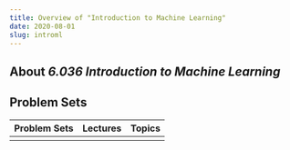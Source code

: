 ```yaml
---
title: Overview of "Introduction to Machine Learning"
date: 2020-08-01
slug: introml
---
```


## About _6.036 Introduction to Machine Learning_

## Problem Sets

|Problem Sets|Lectures|Topics|
|:-----------|:-------|:-----|
||||
